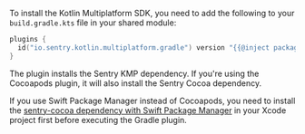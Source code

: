 To install the Kotlin Multiplatform SDK, you need to add the following to your `build.gradle.kts` file in your shared module:

```kotlin {filename:shared/build.gradle.kts}
plugins {
  id("io.sentry.kotlin.multiplatform.gradle") version "{{@inject packages.version('sentry.kotlin.kmp', '0.9.0') }}"
}
```

The plugin installs the Sentry KMP dependency. If you're using the Cocoapods plugin, it will also install the Sentry Cocoa dependency.

<Alert>

If you use Swift Package Manager instead of Cocoapods, you need to install the [sentry-cocoa dependency with Swift Package Manager](/platforms/apple/guides/ios/install/swift-package-manager/) in your Xcode project first before executing the Gradle plugin. 

</Alert>
